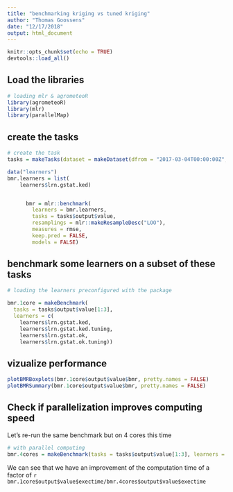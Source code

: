 ```yaml
---
title: "benchmarking kriging vs tuned kriging"
author: "Thomas Goossens"
date: "12/17/2018"
output: html_document
---
```


```r
knitr::opts_chunk$set(echo = TRUE)
devtools::load_all()
```


## Load the libraries

```r
# loading mlr & agrometeoR
library(agrometeoR)
library(mlr)
library(parallelMap)
```


## create the tasks
```r
# create the task
tasks = makeTasks(dataset = makeDataset(dfrom = "2017-03-04T00:00:00Z", dto = "2017-03-04T23:00:00Z", sensor = "tsa")$output$value, target = "tsa")

data("learners")
bmr.learners = list(
    learners$lrn.gstat.ked)


      bmr = mlr::benchmark(
        learners = bmr.learners,
        tasks = tasks$output$value,
        resamplings = mlr::makeResampleDesc("LOO"),
        measures = rmse,
        keep.pred = FALSE,
        models = FALSE)
```

## benchmark some learners on a subset of these tasks
```r
# loading the learners preconfigured with the package

bmr.1core = makeBenchmark(
  tasks = tasks$output$value[1:3],
  learners = c(
    learners$lrn.gstat.ked,
    learners$lrn.gstat.ked.tuning,
    learners$lrn.gstat.ok,
    learners$lrn.gstat.ok.tuning))
```



## vizualize performance 
```r
plotBMRBoxplots(bmr.1core$output$value$bmr, pretty.names = FALSE)
plotBMRSummary(bmr.1core$output$value$bmr, pretty.names = FALSE)
```

## Check if parallelization improves computing speed

Let's re-run the same benchmark but on 4 cores this time

```r
# with parallel computing
bmr.4cores = makeBenchmark(tasks = tasks$output$value[1:3], learners = learners, cpus = 4)
```

We can see that we have an improvement of the computation time of a factor of `r bmr.1core$output$value$exectime/bmr.4cores$output$value$exectime`

